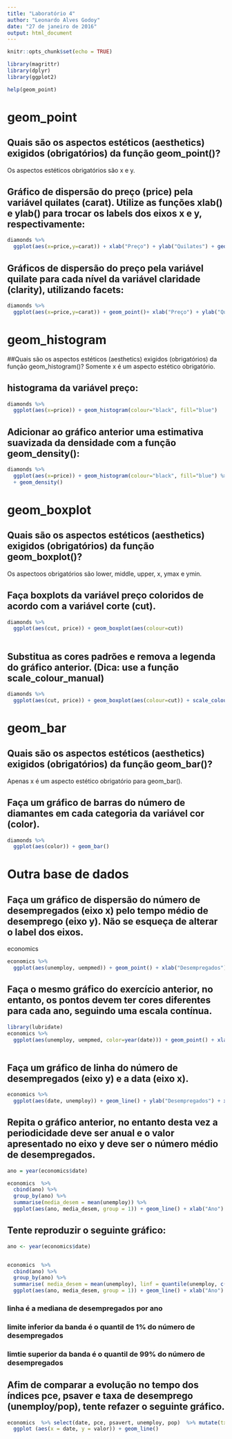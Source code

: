 ```yaml
---
title: "Laboratório 4"
author: "Leonardo Alves Godoy"
date: "27 de janeiro de 2016"
output: html_document
---
```


```r
knitr::opts_chunk$set(echo = TRUE)
```

```r
library(magrittr)
library(dplyr)
library(ggplot2)

help(geom_point)

```

# geom_point

## Quais são os aspectos estéticos (aesthetics) exigidos (obrigatórios) da função geom_point()?

Os aspectos estéticos obrigatórios são x e y.


## Gráfico de dispersão do preço (price) pela variável quilates (carat). Utilize as funções xlab() e ylab() para trocar os labels dos eixos x e y, respectivamente:
```r

diamonds %>%
  ggplot(aes(x=price,y=carat)) + xlab("Preço") + ylab("Quilates") + geom_point()

```

## Gráficos de dispersão do preço pela variável quilate para cada nível da variável claridade (clarity), utilizando facets:

```r

diamonds %>%
  ggplot(aes(x=price,y=carat)) + geom_point()+ xlab("Preço") + ylab("Quilates") +  facet_wrap(~clarity)

```

# geom_histogram

##Quais são os aspectos estéticos (aesthetics) exigidos (obrigatórios) da função geom_histogram()?
Somente x é um aspecto estético obrigatório.

## histograma da variável preço: 
```r
diamonds %>% 
  ggplot(aes(x=price)) + geom_histogram(colour="black", fill="blue")
```

## Adicionar ao gráfico anterior uma estimativa suavizada da densidade com a função geom_density():

```r
diamonds %>% 
  ggplot(aes(x=price)) + geom_histogram(colour="black", fill="blue") %>% 
  + geom_density()
```

# geom_boxplot
## Quais são os aspectos estéticos (aesthetics) exigidos (obrigatórios) da função geom_boxplot()?
Os aspectoos obrigatórios são lower, middle, upper, x, ymax e ymin.

## Faça boxplots da variável preço coloridos de acordo com a variável corte (cut).

```r
diamonds %>% 
  ggplot(aes(cut, price)) + geom_boxplot(aes(colour=cut))
   
```

## Substitua as cores padrões e remova a legenda do gráfico anterior. (Dica: use a função scale_colour_manual)

```r

diamonds %>% 
  ggplot(aes(cut, price)) + geom_boxplot(aes(colour=cut)) + scale_colour_manual(labels=c("Fair"="", "Good" = "", "Very Good" = "", "Premium" = "", "Ideal" = ""), values=c("blue", "green", "red", "pink", "grey50"))

```

# geom_bar
## Quais são os aspectos estéticos (aesthetics) exigidos (obrigatórios) da função geom_bar()?
Apenas x é um aspecto estético obrigatório para geom_bar().

## Faça um gráfico de barras do número de diamantes em cada categoria da variável cor (color).

```r

diamonds %>% 
  ggplot(aes(color)) + geom_bar()

```

# Outra base de dados

## Faça um gráfico de dispersão do número de desempregados (eixo x) pelo tempo médio de desemprego (eixo y). Não se esqueça de alterar o label dos eixos.

economics 
```r
economics %>% 
  ggplot(aes(unemploy, uempmed)) + geom_point() + xlab("Desempregados") + ylab("Tempo médio de desemprego")

```

## Faça o mesmo gráfico do exercício anterior, no entanto, os pontos devem ter cores diferentes para cada ano, seguindo uma escala contínua.

```r

library(lubridate)
economics %>% 
  ggplot(aes(unemploy, uempmed, color=year(date))) + geom_point() + xlab("Desempregados") + ylab("Tempo médio de desemprego")
         
```

## Faça um gráfico de linha do número de desempregados (eixo y) e a data (eixo x).

```r
economics %>% 
  ggplot(aes(date, unemploy)) + geom_line() + ylab("Desempregados") + xlab("Data")

```


## Repita o gráfico anterior, no entanto desta vez a periodicidade deve ser anual e o valor apresentado no eixo y deve ser o número médio de desempregados.
```r

ano = year(economics$date)

economics  %>%
  cbind(ano) %>% 
  group_by(ano) %>% 
  summarise(media_desem = mean(unemploy)) %>% 
  ggplot(aes(ano, media_desem, group = 1)) + geom_line() + xlab("Ano") + ylab("Número médio de desempregados")

```

## Tente reproduzir o seguinte gráfico:

```r
ano <- year(economics$date)


economics  %>%
  cbind(ano) %>% 
  group_by(ano) %>% 
  summarise( media_desem = mean(unemploy), linf = quantile(unemploy, c(0.01)), lsup = quantile (unemploy, c(0.99))) %>% 
  ggplot(aes(ano, media_desem, group = 1)) + geom_line() + xlab("Ano") + ylab("Número médio de desempregados") + geom_ribbon(aes(ymin = linf, ymax = lsup), alpha = 0.3)

```


### linha é a mediana de desempregados por ano
### limite inferior da banda é o quantil de 1% do número de desempregados
### limtie superior da banda é o quantil de 99% do número de desempregados

## Afim de comparar a evolução no tempo dos índices pce, psaver e taxa de desemprego (unemploy/pop), tente refazer o seguinte gráfico.
```r

economics  %>% select(date, pce, psavert, unemploy, pop)  %>% mutate(tx_desemprego = unemploy / pop)   %>% gather ( tipo_grafico, valor,  -date) %>% 
  ggplot (aes(x = date, y = valor)) + geom_line()


```

